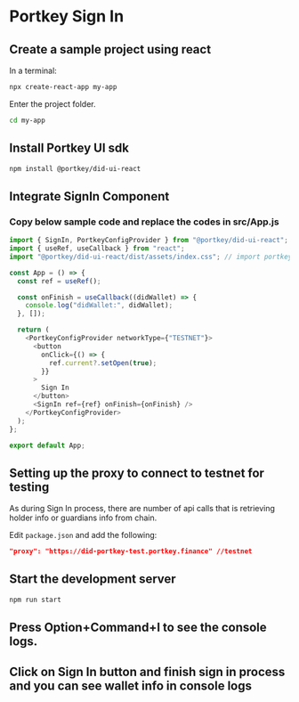 # Portkey Sign In

## Create a sample project using react

In a terminal:

```sh copy
npx create-react-app my-app
```

Enter the project folder.

```sh copy
cd my-app
```

## Install Portkey UI sdk

```sh copy
npm install @portkey/did-ui-react
```

## Integrate SignIn Component

### Copy below sample code and replace the codes in src/App.js

```js filename="src/App.js" copy showLineNumbers
import { SignIn, PortkeyConfigProvider } from "@portkey/did-ui-react";
import { useRef, useCallback } from "react";
import "@portkey/did-ui-react/dist/assets/index.css"; // import portkey css

const App = () => {
  const ref = useRef();

  const onFinish = useCallback((didWallet) => {
    console.log("didWallet:", didWallet);
  }, []);

  return (
    <PortkeyConfigProvider networkType={"TESTNET"}>
      <button
        onClick={() => {
          ref.current?.setOpen(true);
        }}
      >
        Sign In
      </button>
      <SignIn ref={ref} onFinish={onFinish} />
    </PortkeyConfigProvider>
  );
};

export default App;
```

## Setting up the proxy to connect to testnet for testing

As during Sign In process, there are number of api calls that is retrieving holder info or guardians info from chain.

Edit `package.json` and add the following:

```json filename="package.json"
"proxy": "https://did-portkey-test.portkey.finance" //testnet
```

## Start the development server

```sh
npm run start
```

## Press Option+Command+I to see the console logs.

## Click on Sign In button and finish sign in process and you can see wallet info in console logs
